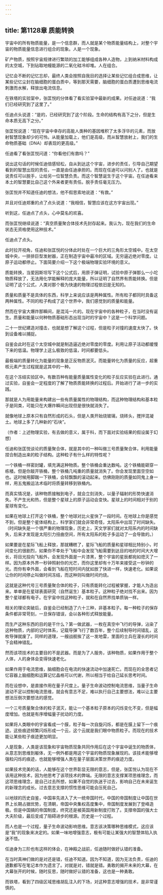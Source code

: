 ```yaml
---
---
---
```

title: 第1128章 质能转换
---



宇宙中的所有物质能量，是一个信息群，而人就是某个物质能量结构上，对整个宇宙的物质能量信息进行组合的现象。人是一个现象。

矿产物质，按照宇宙规律进行繁琐的加工能够组成各种人造物，上到纳米材料构成的太空城，下到钻取地幔能源的二氧化硅冷却堆。人在组合。

记忆会不断的记忆忘却，最终人类会按照自我目的选择让某些记忆组合成思维，让某些记忆尘封在脑细胞的蛋白质中，等到那天需要，脑细胞的蛋白质遭到思维电流刺激而水解，释放出电流信息。

在铁塔的实验室中，张匡悦的分体看了看实验室中最新的成果。对任迪说道：“我们已经研究到了这里了。”

任迪点头说道：“是的，已经研究到了这个阶段。生命的结构有高下之分，但是生命本质无高下之分。”

张匡悦说道：“现在宇宙中幸存的高能人类种的基因堆积了太多浮华的元素，而放射智慧现象却少的可怜。从能量加载上，他们是高级，而从智慧放射上，我们的生命物质基础（DNA）却表现的更高级。”

任迪看了看张匡悦问道：“你看他们有救吗？”

说出这句话的时候任迪倍感轻松，自从到达这个宇宙，进步的责任，引导自己期望看到的智慧出现的责任，一直是由任迪承担的。而现在任迪可以问别人了。也就是说责任可以脱手，让给另一位智慧负责。而这个智慧诞生于这个宇宙。在任迪看来本土的智慧要比自己这个外来者更有责任。脱手责任毫无压力。

张匡悦并不知道任迪的想法，他不假思索地说道：“有救。”

并且对任迪郑重的点了点头说道：“我相信，智慧应该在这方宇宙出现。”

听到这，任迪点了点头，心中莫名的欢喜。

而张匡悦继续说道：“真空质量聚合体技术先封存起来。我认为，现在我们的生命状态无资格使用这种技术。”

任迪点了点头。

此时拉开视角，任迪和张匡悦的分体此时处在一个巨大的三角形太空城中。在太空城中央，一排排巨型发射器，正在制造宇宙中最冷的区域。无穷逼近绝对零度。让原子运动都停止。下面简要介绍一下这个极端物理实验环境的意义。

质能转换，当爱因斯坦写下这个公式后，用原子弹证明，试验中原子弹那么一小坨物质释放了，无法用化学能解释的庞大能量，所以证明了自然界有质能转换。但是证明了这个公式，人类对那个极为快速的物理过程依旧是无知的。

质量和质量不是具体的东西，科学上来说应该是两种属性。所有粒子都同时具备这两种属性。不同的粒子构成了这个世界中，我们感觉到的质量和能量。

然而在宇宙大爆炸那瞬间，是混沌一片的。现在宇宙中的各种粒子，在当时没有诞生。质量和能量以何种物质基础形态出现当时的宇宙中？这是一个科学问题。

二十一世纪建造对撞击，也就是想了解这个过程，但是粒子对撞的速度太快了。快到设备难以捕捉。

自鉴会此时在这个太空城中就是制造逼近绝对零度的零度。利用让原子活动都缓慢下来的低温。物理学上这么极致的低温，时间都要低头。

最极端的质量转化为能量的现象是正反物质泯灭。而能量转化为质量的反应，超重核元素产生过程就是这其中的一种。

在这个冻结实验区中。有数百种有能量质量属性变化的粒子反应实验在此进行。通过实验，自鉴会一定程度的了解了物质质能转换的过程后。开始进行了进一步的实践。

那就是人为用能量来构建出一些有质量属性的物理结构，而这种物理结构和基本粒子是同类，可能只在大爆炸瞬间出现但是很快就消失了。

就像地球上原本只有自然形成的石头，但是人类开始烧玻璃，烧砖头，搅拌混凝土。地球上多了几种新的“石块”。

（作者：上述物理实验，有去做的意义，属于科，而下面对实验结果的假设属于幻想）

任迪和张匡悦谈论的质量聚合体，就是其中的一种叫做三号质量聚合体，利用能量捏合制造出来的粒子结构。这种粒子有什么样的特性呢？

一个铁桶一样密封罐，填充满这种物质。整个铁桶会重达数吨。这个铁桶能砸穿一栋楼。但是你敲开铁桶，整个铁桶几吨重的质量就消失了。你会发现里面空空如也。这时候用脚踹一下铁桶，会轻飘飘的滚动起来。仿佛刚刚的质量如同鬼上身一样，用五鬼搬运法术临时将质量转移到铁桶内。

而真实情况是，该种物质接触到电子，就会立刻消失，以量子辐射的形势快速消失。不产生光和热，但是整个星球上的原子运动会变快。星球上的时间相对于别的星球有变化。

如果在地球上打开这个铁桶，整个地球对比火星快了一段时间。在地球上你是感觉不到，但是整个星体结构上，科学家们就会非常奇怪，太阳系中出现了时间缺失。（时间缺失是一个很严重的物理现象，历史上，天文学家们就对太阳系内的时间缺失，后来才发现是太阳引力扭曲空间，所有太阳系的粒子多运动了一会导致的。）

如果要是在星际飞船上释放，那就糟糕了，星际飞船的质量和星球相比特别小，时间变化的很剧烈，如果你不幸处于飞船中会发现飞船需要到达目的地的时间大大增长，将目光投向飞船外，会发现外面是一片漆黑，整个宇宙的星辰都宛如熄灭了一样。因为原本外界一秒钟照射你的光芒，而你这里却有十万年来接受这一秒钟的光。而你有幸外面，会看到飞船在短时间内犹如放了快进一样，快速老化。如果说让你的时间停止叫做时间冻结，而这种则叫做时间灼烧。

这就是这种代号三号质量聚合体的粒子，只有质能转化过程被掌握，才能人为造出来。单单是在星球表面研究（自然诞生）基本粒子。这种粒子绝对找不出来。因为整个星球都有电子。在宇宙中找这种粒子，就和在自然界找单质钠一样。

相关的理论突破后，自鉴会已经制造了六十三种，非基本粒子。每一种粒子的保存条件都非常苛刻，一旦保存错误，会以各种形式释放能量。

而生产这种东西的目的是干什么？第一做武器，一枚在真空中飞行的导弹，沾染了这种物质，内部的记时体系，记载导弹飞行了数百年，整个后续制导时间错乱，这枚导弹就废了。同样的道理，一艘战舰挨了这一发地雷，里面的士兵在漫长的时间下会精神错乱。

然而该项技术的主要目的不是武器。而是为了人服务，该种物质，如果作用于整个人体，人的身体会变得快速老化。

如果作用于电流思维，脑细胞会在电流的快速流动中加速死亡。而现在的全思者记忆容器上脑细胞和运算记忆晶格可以代谢，所以相当于给自己延长思考时间。

而在设想中，是直接作用在量子尺度上。量子生命波动控制电流思维，当量子生命波动不足以控制电流思维，就会有意志不足，难以执行自己主要想法，难以让主要想法压倒次要想法的感觉。

一个三号质量聚合体的粒子泯灭，能让一个基本粒子原本的闪烁变化不变，但是幅度增加。也就是有序增幅量子扰动的力度。

如果将人类眼中的宇宙看成一个膜，粒子每一次自旋闪烁，都是在膜上留下一个痕迹。这些痕迹频繁闪烁形成一个云，这个云就是我们眼中物质粒子。而现在的技术能让某些粒子痕迹更加明显。

人是现象，人类是该现象和宇宙物质现象共同作用后在这个宇宙中诞生的物质体，从意志到思维到躯体，无一例外都是用这个宇宙的物质现象展现的。该技术能够增强粒闪烁的痕迹，也就能够增强人类在量子层面决策世界的痕迹力度。

如果技术完美的话，人能够在这个世界彰显无限的意志，但是，张匡悦认为现在不该用这种技术，因为他思考了该项技术的弊端。无限的意志支撑某项思维理念，而这项思维理念，是自己过去所想，如果不自觉的执迷于过去，影响自己在未来诞生的新理念的成长。过去意志支撑的惯性思维可能会压死自己。

以地球的历史自鉴，中国率先进入了大一统帝国时代，中国的帝国制度让中国在世界上长期占据优势，在清朝，帝国中央集权高度集中，帝国制度发展到了登峰造极。但是中国搞的帝国制度，终究还是被英国用新制度打败了。支撑帝国的强大士大夫阶级，最后变成了阻碍进步的根源。历史是一个过程。

而人也是一个过程，量子生命波动影响思维。意志该决策哪种思维模式，这应该是“我”的现象来决定的。如果一味地增强意志，极有可能让某强大的智慧体陷入执迷不悟。

任迪身为三阶也有这样的体会，在神殿之战前，任迪随时做好认错的准备。

在当时真神们做的是对还是错，任迪不知道。因为不知道，因为无法负责，任迪的道歉都写在笔记本作为遗言了。对就是对，错就是错。勇敢的揭开未来的大幕，在大幕张开的时候，随时反思，随时做好认错的准备，这也是一种勇敢。

而铁塔，看到了四级区域思维胡乱注入的下场，对这种意志增强的技术，是非常谨慎的。